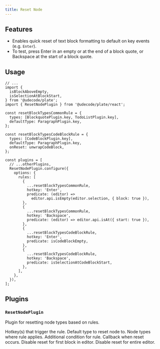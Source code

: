 ```yaml
---
title: Reset Node
---
```


<ComponentPreview name="reset-node-demo" />

<PackageInfo>

## Features

- Enables quick reset of text block formatting to default on key events (e.g. `Enter`).
- To test, press Enter in an empty or at the end of a block quote, or Backspace at the start of a block quote.

</PackageInfo>

## Usage

```tsx
// ...
import {
  isBlockAboveEmpty,
  isSelectionAtBlockStart,
} from '@udecode/plate';
import { ResetNodePlugin } from '@udecode/plate/react';

const resetBlockTypesCommonRule = {
  types: [BlockquotePlugin.key, TodoListPlugin.key],
  defaultType: ParagraphPlugin.key,
};

const resetBlockTypesCodeBlockRule = {
  types: [CodeBlockPlugin.key],
  defaultType: ParagraphPlugin.key,
  onReset: unwrapCodeBlock,
};

const plugins = [
  // ...otherPlugins,
  ResetNodePlugin.configure({
    options: {
      rules: [
        {
          ...resetBlockTypesCommonRule,
          hotkey: 'Enter',
          predicate: (editor) =>
            editor.api.isEmpty(editor.selection, { block: true }),
        },
        {
          ...resetBlockTypesCommonRule,
          hotkey: 'Backspace',
          predicate: (editor) => editor.api.isAt({ start: true }),
        },
        {
          ...resetBlockTypesCodeBlockRule,
          hotkey: 'Enter',
          predicate: isCodeBlockEmpty,
        },
        {
          ...resetBlockTypesCodeBlockRule,
          hotkey: 'Backspace',
          predicate: isSelectionAtCodeBlockStart,
        },
      ],
    },
  }),
];
```

## Plugins

### `ResetNodePlugin`

Plugin for resetting node types based on rules.

<API name="ResetNodePlugin">
<APIOptions type="rules">
    <APIItem name="hotkey" type="string | string[]" optional>
      Hotkey(s) that trigger the rule.
    </APIItem>
    <APIItem name="defaultType" type="string" optional>
      Default type to reset node to.
    </APIItem>
    <APIItem name="types" type="string[]">
      Node types where rule applies.
    </APIItem>
    <APIItem name="predicate" type="(editor: PlateEditor) => boolean">
      Additional condition for rule.
    </APIItem>
    <APIItem name="onReset" type="(editor: PlateEditor) => void" optional>
      Callback when reset occurs.
    </APIItem>
    <APIItem name="disableFirstBlockReset" type="boolean" optional>
      Disable reset for first block in editor.
    </APIItem>
    <APIItem name="disableEditorReset" type="boolean" optional>
      Disable reset for entire editor.
  </APIItem>
  </APIOptions>
</API>